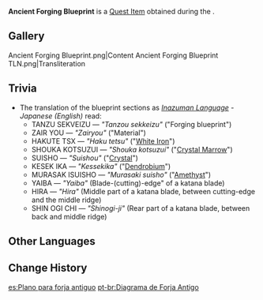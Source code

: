 {{Item Infobox
|id           = 101732
|image        = Item Ancient Forging Blueprint.png
|type         = Quest Items
|group        = Event Items
|description  = An ancient forging blueprint. The Shogun once ordered the Kaedehara Clan to forge a Goshintou according to it.<br>After being soaked in water, it becomes clear that some of the text has been blurred &mdash; someone tampered with the blueprint, dooming the forging to failure and triggering the tragedy that followed...
|source1      = [[The Palace, Dyed in Black (Quest)|The Palace, Dyed in Black]]
|event        = Hues of the Violet Garden
}}
'''Ancient Forging Blueprint''' is a [[Quest Item]] obtained during the {{Quest|The Palace, Dyed in Black}}.

==Gallery==
<gallery>
Ancient Forging Blueprint.png|Content
Ancient Forging Blueprint TLN.png|Transliteration
</gallery>

==Trivia==
*The translation of the blueprint sections as ''[[Inazuman Language]] - Japanese (English)'' read:
**TANZU SEKVEIZU &mdash; ''"Tanzou sekkeizu"'' ("Forging blueprint")
**ZAIR YOU &mdash; ''"Zairyou"'' ("Material")
**HAKUTE TSX &mdash; ''"Haku tetsu"'' ("[[White Iron Chunk|White Iron]]")
**SHOUKA KOTSUZUI &mdash; ''"Shouka kotsuzui"'' ("[[Crystal Marrow]]")
**SUISHO &mdash; ''"Suishou"'' ("[[Crystal Chunk|Crystal]]")
**KESEK IKA &mdash; ''"Kessekika"'' ("[[Dendrobium]]")
**MURASAK ISUISHO &mdash; ''"Murasaki suisho"'' ("[[Amethyst Lump|Amethyst]]")
**YAIBA &mdash; ''"Yaiba"'' (Blade-(cutting)-edge" of a katana blade)
**HIRA &mdash; ''"Hira"'' (Middle part of a katana blade, between cutting-edge and the middle ridge)
**SHIN OGI CHI &mdash; ''"Shinogi-ji"'' (Rear part of a katana blade, between back and middle ridge)

==Other Languages==
{{Other Languages
|en      = Ancient Forging Blueprint
|zhs     = 古老的锻造图谱
|zhs_rm  = Gǔlǎo de Duànzào Túpǔ
|zht     = 古老的鍛造圖譜
|zht_rm  = Gǔlǎo de Duànzào Túpǔ
|ja      = 古代の鍛造図
|ja_rm   = Kodai no Tanzou-zu
|ko      = 오래된 단조 설계도
|es      = Plano para forja antiguo
|fr      = Ancien plan de forge
|ru      = Древний кузнечный чертёж
|th      = แบบแปลนการตีขึ้นรูปโบราณ
|th_rm   = 
|vi      = Bản Vẽ Rèn Đúc Cổ Xưa
|de      = Alter Schmiedeplan
|id      = Blueprint Kuno untuk Forge
|pt      = Diagrama de Forja Antigo
|tr      = Kadim Dövme Taslağı
|it      = Antico progetto per la forgia
}}

==Change History==
{{Change History|2.6}}

[[es:Plano para forja antiguo]]
[[pt-br:Diagrama de Forja Antigo]]